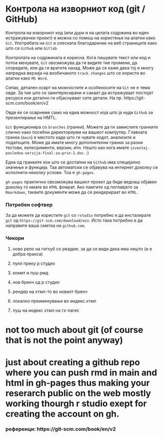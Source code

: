 # Контрола на изворниот код (git / GitHub)  


Контрола на изворниот код (или дури и на целата содржина во еден истражувачки проект) е можна со помош на користење на алатки како `Git`. Употребата на `Git` е олесната благодарение на веб страниците како што се `Github` или `Gitlab`.

Контролата на содржината е корисна. Кога пишувате текст или код и потоа менувате, `Git` овозможува да ги видите тие промени, да споредите, или да ги вратите назад. Може да се каже дека тој е многу напредна верзија на вообичаното `track changes` што се користи во алатки како `MS Word`.

Сепак, детален осврт на можностите и особеносите на `Git` не е тема овде. За тие што се заинтересирани и сакаат да истражуваат постојат ресурси кои детално ги објаснуваат сите детали. На пр. https://git-scm.com/book/en/v2

Овде ќе се осврнеме само на една можност која што ја нуди `Github` за презентирање на HMTL.

`Git` функционира со `branches` (гранки). Можете да ги замислите гранките слично како посебни директориуми на вашиот компјутер. Главната гранка (`main`) е местото каде што ги чувате кодот, анализите и податоците. Може да имате многу дополнителни гранки за разни тестови, екпесрименти, верзии, итн. Нешто као кога имате `izvestaj-posledna-verzija-final-za-prin-2.doc`. :) 

Една од гранките кои што се достапни на `Github` има специјално значење и функција. Таа автоматски се објавува на интернет доколку се исполнети неколку услови. Тоа е `gh-pages`. 

`gh-pages` практично овозможува вашиот проект да биде веднаш објавен доколку го имате во `HTML` фомрат. Ако памтите од поглавјето за `Rmarkdown`, таквите документи може да се рендерираат во `HTML`. 

### Потребен софтвер

За да можете да користите `git` со `rstudio` потребно е да инсталирате `git` од `https://git-scm.com/download/win`. Исто така потребно е да направите ваша сметка на `github.com`.

### Чекори 

1. ново репо на гитхуб со реадме. за да се види дека има нешто (и е добра пракса)

2. пулл преку р студио

3. комит и пуш рмд

4. нов бренч од р студио

5. рендер на хтмл-то во новиот бренч

6. локално преименување во индекс.хтмл

7. пуш на индекс хтмл на гх-пагес


# not too much about git (of course that is not the point anyway)

# just about creating a github repo where you can push rmd in main and html in gh-pages thus making your reserarch public on the web mostly working thourgh r studio exept for creating the account on gh. 



### референци: https://git-scm.com/book/en/v2
